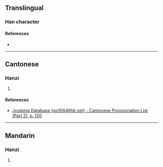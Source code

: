 {{character info/new}}
==Translingual==

===Han character===
{{Han char|rn=66|rad=攴|as=13|sn=17|four=61147|canj=WIYE|ids=⿰蜀攴}}

====References====
* {{Han ref|kx=0475.390|dkj=13405|dj=0830.310|hdz=21477.190|uh=6580|ud=25984|bh=ECEF|bd=60655}}

----

==Cantonese==

===Hanzi===
{{yue-hanzi|jyut=[[zoek3]]|y=jeuk3}}

# {{defn|lang=yue|sort=攴13}}

====References====
* [http://www.iso10646hk.net/jp/document/download.jsp Jyutping Database (iso10646hk.net) - Cantonese Pronunciation List (Part 2), p. 120]

----

==Mandarin==

===Hanzi===
{{cmn-hanzi|pin=[[zhuó]] ([[zhuo2]])|wg=cho<sup>2</sup>}}

# {{defn|lang=cmn|sort=攴13}}